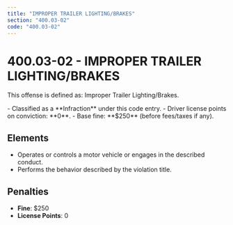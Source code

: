 ```yaml
---
title: "IMPROPER TRAILER LIGHTING/BRAKES"
section: "400.03-02"
code: "400.03-02"
---
```





# 400.03-02 - IMPROPER TRAILER LIGHTING/BRAKES

This offense is defined as: Improper Trailer Lighting/Brakes.

<Aside type="tip" title="Charge Type: Infraction">
- Classified as a **Infraction** under this code entry.
- Driver license points on conviction: **0**.
- Base fine: **$250** (before fees/taxes if any).
</Aside>

## Elements
- Operates or controls a motor vehicle or engages in the described conduct.
- Performs the behavior described by the violation title.

## Penalties
- **Fine**: $250
- **License Points**: 0
